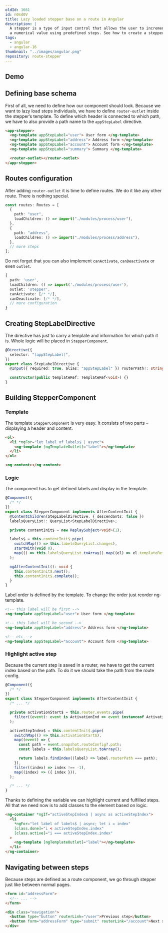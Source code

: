 ```yaml
---
oldId: 1661
id: n0sd0V
title: Lazy loaded stepper base on a route in Angular
description: |
  A stepper is a type of input control that allows the user to increment or decrement
  a numerical value using predefined steps. See how to create a stepper with lazy loaded steps in Angular.
tags:
  - angular
  - angular-16
thumbnail: "../images/angular.png"
repository: route-stepper
---
```



## Demo

<Demo height={600} repository="route-stepper" />

## Defining base schema

First of all, we need to define how our component should look.
Because we want to lazy load steps individuals, we have to define `router-outlet` inside the stepper’s template.
To define which header is connected to which path, we have to also provide a path name to the `appStepLabel` directive.

```html
<app-stepper>
  <ng-template appStepLabel="user"> User form </ng-template>
  <ng-template appStepLabel="address"> Address form </ng-template>
  <ng-template appStepLabel="account"> Account form </ng-template>
  <ng-template appStepLabel="summary"> Summary </ng-template>

  <router-outlet></router-outlet>
</app-stepper>
```

## Routes configuration

After adding `router-outlet` it is time to define routes. We do it like any other route. There is nothing special.

```ts
const routes: Routes = [
  {
    path: "user",
    loadChildren: () => import("./modules/process/user"),
  },
  {
    path: "address",
    loadChildren: () => import("./modules/process/address"),
  },
  // more steps
];
```

<Note type="HELPFUL">

Do not forget that you can also implement `canActivate`, `canDeactivate` or even `outlet`.

```ts
{
  path: 'user',
  loadChildren: () => import('./modules/process/user'),
  outlet: 'stepper',
  canActivate: [/* */],
  canDeactivate: [/* */],
  // more configuration
}
```

</Note>

## Creating StepLabelDirective

The directive has just to carry a template and information for which path it is.
Whole logic will be placed in `StepperComponent`.

```ts
@Directive({
  selector: "[appStepLabel]",
})
export class StepLabelDirective {
  @Input({ required: true, alias: "appStepLabel" }) routerPath!: string;

  constructor(public templateRef: TemplateRef<void>) {}
}
```

## Building StepperComponent

### Template

The template `StepperComponent` is very easy. It consists of two parts – displaying a header and content.

```html
<ol>
  <li *ngFor="let label of labels$ | async">
    <ng-template [ngTemplateOutlet]="label"></ng-template>
  </li>
</ol>

<ng-content></ng-content>
```

### Logic

The component has to get defined labels and display in the template.

```ts
@Component({
  /* */
})
export class StepperComponent implements AfterContentInit {
  @ContentChildren(StepLabelDirective, { descendants: false })
  labelsQueryList!: QueryList<StepLabelDirective>;

  private contentInit$ = new ReplaySubject<void>(1);

  labels$ = this.contentInit$.pipe(
    switchMap(() => this.labelsQueryList.changes),
    startWith(void 0),
    map(() => this.labelsQueryList.toArray().map((el) => el.templateRef)),
  );

  ngAfterContentInit(): void {
    this.contentInit$.next();
    this.contentInit$.complete();
  }
}
```

<Note type='HELPFUL'>

Label order is defined by the template. To change the order just reorder ng-template.

```html
<!-- this label will be first -->
<ng-template appStepLabel="user"> User form </ng-template>

<!-- this label will be second -->
<ng-template appStepLabel="address"> Address form </ng-template>

<!-- etc -->
<ng-template appStepLabel="account"> Account form </ng-template>
```

</Note>

### Highlight active step

Because the current step is saved in a router, we have to get the current index based on the path. To do it we should take the path from the route config.

```ts
@Component({
  /* */
})
export class StepperComponent implements AfterContentInit {
  /* ... */

  private activationStart$ = this.router.events.pipe(
    filter((event): event is ActivationEnd => event instanceof ActivationEnd),
  );

  activeStepIndex$ = this.contentInit$.pipe(
    switchMap(() => this.activationStart$),
    map((event) => {
      const path = event.snapshot.routeConfig?.path;
      const labels = this.labelsQueryList.toArray();

      return labels.findIndex((label) => label.routerPath === path);
    }),
    filter((index) => index !== -1),
    map((index) => ({ index })),
  );

  /* ... */
}
```

Thanks to defining the variable we can highlight current and fulfilled steps. All that we need now is to add classes to the element based on logic.

```html
<ng-container *ngIf="activeStepIndex$ | async as activeStepIndex">
  <li
    *ngFor="let label of labels$ | async; let i = index"
    [class.done]="i < activeStepIndex.index"
    [class.active]="i === activeStepIndex.index"
  >
    <ng-template [ngTemplateOutlet]="label"></ng-template>
  </li>
</ng-container>
```

## Navigating between steps

Because steps are defined as a route component, we go through stepper just like between normal pages.

```html
<form id="addressForm">
  <!-- ... -->
</form>

<div class="navigation">
  <button type="button" routerLink="/user">Previous step</button>
  <button form="addressForm" type="submit" routerLink="/account">Next step</button>
</div>
```
